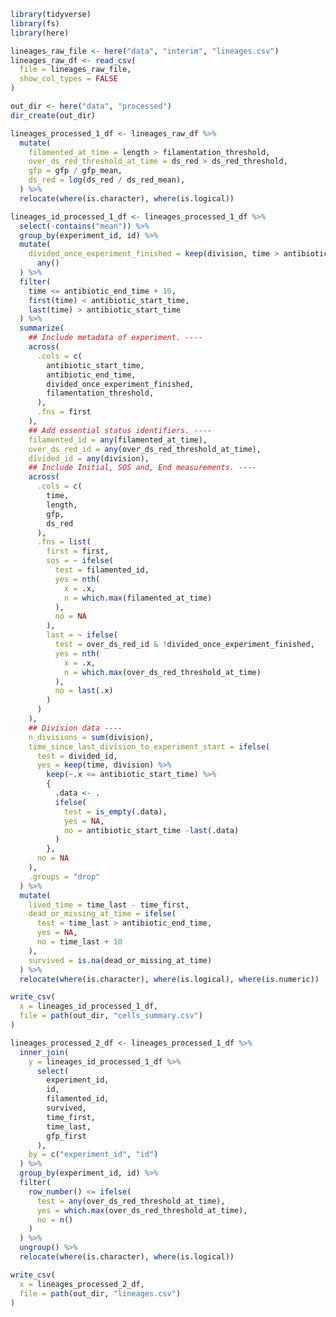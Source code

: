 ```r
library(tidyverse)
library(fs)
library(here)
```

```r
lineages_raw_file <- here("data", "interim", "lineages.csv")
lineages_raw_df <- read_csv(
  file = lineages_raw_file,
  show_col_types = FALSE
)
```

```r
out_dir <- here("data", "processed")
dir_create(out_dir)
```

```r
lineages_processed_1_df <- lineages_raw_df %>%
  mutate(
    filamented_at_time = length > filamentation_threshold,
    over_ds_red_threshold_at_time = ds_red > ds_red_threshold,
    gfp = gfp / gfp_mean,
    ds_red = log(ds_red / ds_red_mean),
  ) %>%
  relocate(where(is.character), where(is.logical))
```

```r
lineages_id_processed_1_df <- lineages_processed_1_df %>%
  select(-contains("mean")) %>%
  group_by(experiment_id, id) %>%
  mutate(
    divided_once_experiment_finished = keep(division, time > antibiotic_start_time) %>%
      any()
  ) %>%
  filter(
    time <= antibiotic_end_time + 10,
    first(time) < antibiotic_start_time,
    last(time) > antibiotic_start_time
  ) %>%
  summarize(
    ## Include metadata of experiment. ----
    across(
      .cols = c(
        antibiotic_start_time,
        antibiotic_end_time,
        divided_once_experiment_finished,
        filamentation_threshold,
      ),
      .fns = first
    ),
    ## Add essential status identifiers. ----
    filamented_id = any(filamented_at_time),
    over_ds_red_id = any(over_ds_red_threshold_at_time),
    divided_id = any(division),
    ## Include Initial, SOS and, End measurements. ----
    across(
      .cols = c(
        time,
        length,
        gfp,
        ds_red
      ),
      .fns = list(
        first = first,
        sos = ~ ifelse(
          test = filamented_id,
          yes = nth(
            x = .x,
            n = which.max(filamented_at_time)
          ),
          no = NA
        ),
        last = ~ ifelse(
          test = over_ds_red_id & !divided_once_experiment_finished,
          yes = nth(
            x = .x,
            n = which.max(over_ds_red_threshold_at_time)
          ),
          no = last(.x)
        )
      )
    ), 
    ## Division data ----
    n_divisions = sum(division),
    time_since_last_division_to_experiment_start = ifelse(
      test = divided_id,
      yes = keep(time, division) %>% 
        keep(~.x <= antibiotic_start_time) %>% 
        {
          .data <- .
          ifelse(
            test = is_empty(.data),
            yes = NA,
            no = antibiotic_start_time -last(.data)
          )
        },
      no = NA
    ),
    .groups = "drop"
  ) %>%
  mutate(
    lived_time = time_last - time_first,
    dead_or_missing_at_time = ifelse(
      test = time_last > antibiotic_end_time,
      yes = NA,
      no = time_last + 10
    ),
    survived = is.na(dead_or_missing_at_time)
  ) %>%
  relocate(where(is.character), where(is.logical), where(is.numeric))
```

```r
write_csv(
  x = lineages_id_processed_1_df,
  file = path(out_dir, "cells_summary.csv")
)
```

```r
lineages_processed_2_df <- lineages_processed_1_df %>%
  inner_join(
    y = lineages_id_processed_1_df %>%
      select(
        experiment_id,
        id,
        filamented_id,
        survived,
        time_first,
        time_last,
        gfp_first
      ),
    by = c("experiment_id", "id")
  ) %>%
  group_by(experiment_id, id) %>%
  filter(
    row_number() <= ifelse(
      test = any(over_ds_red_threshold_at_time),
      yes = which.max(over_ds_red_threshold_at_time), 
      no = n()
    )
  ) %>%
  ungroup() %>%
  relocate(where(is.character), where(is.logical))
```

```r
write_csv(
  x = lineages_processed_2_df,
  file = path(out_dir, "lineages.csv")
)
```
